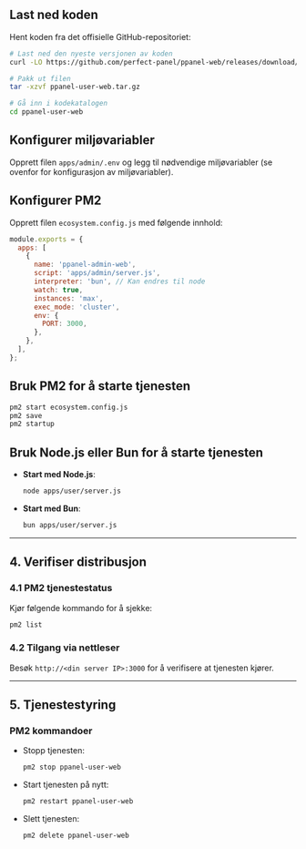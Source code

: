 ## Last ned koden

Hent koden fra det offisielle GitHub-repositoriet:

```bash
# Last ned den nyeste versjonen av koden
curl -LO https://github.com/perfect-panel/ppanel-web/releases/download/v1.0.0/ppanel-admin-web.tar.gz

# Pakk ut filen
tar -xzvf ppanel-user-web.tar.gz

# Gå inn i kodekatalogen
cd ppanel-user-web
```

## Konfigurer miljøvariabler

Opprett filen `apps/admin/.env` og legg til nødvendige miljøvariabler (se ovenfor for konfigurasjon av miljøvariabler).

## Konfigurer PM2

Opprett filen `ecosystem.config.js` med følgende innhold:

```javascript
module.exports = {
  apps: [
    {
      name: 'ppanel-admin-web',
      script: 'apps/admin/server.js',
      interpreter: 'bun', // Kan endres til node
      watch: true,
      instances: 'max',
      exec_mode: 'cluster',
      env: {
        PORT: 3000,
      },
    },
  ],
};
```

## Bruk PM2 for å starte tjenesten

```bash
pm2 start ecosystem.config.js
pm2 save
pm2 startup
```

## Bruk Node.js eller Bun for å starte tjenesten

- **Start med Node.js**:

  ```bash
  node apps/user/server.js
  ```

- **Start med Bun**:

  ```bash
  bun apps/user/server.js
  ```

---

## **4. Verifiser distribusjon**

### **4.1 PM2 tjenestestatus**

Kjør følgende kommando for å sjekke:

```bash
pm2 list
```

### **4.2 Tilgang via nettleser**

Besøk `http://<din server IP>:3000` for å verifisere at tjenesten kjører.

---

## **5. Tjenestestyring**

### **PM2 kommandoer**

- Stopp tjenesten:

  ```bash
  pm2 stop ppanel-user-web
  ```

- Start tjenesten på nytt:

  ```bash
  pm2 restart ppanel-user-web
  ```

- Slett tjenesten:

  ```bash
  pm2 delete ppanel-user-web
  ```


<Giscus />
